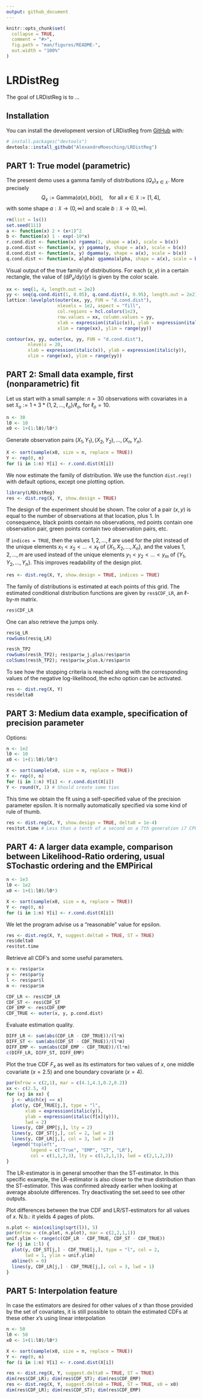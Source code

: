 ```yaml
---
output: github_document
---
```


<!-- README.md is generated from README.Rmd. Please edit that file -->

```r
knitr::opts_chunk$set(
  collapse = TRUE,
  comment = "#>",
  fig.path = "man/figures/README-",
  out.width = "100%"
)
```

# LRDistReg

<!-- badges: start -->
<!-- badges: end -->

The goal of LRDistReg is to ...

## Installation

You can install the development version of LRDistReg from [GitHub](https://github.com/) with:

``` r
# install.packages("devtools")
devtools::install_github("AlexandreMoesching/LRDistReg")
```

## PART 1: True model (parametric)

The present demo uses a gamma family of distributions $(Q_x)_{x\in \mathfrak{X}}$. More precisely
$$
Q_x := \mathrm{Gamma}\bigl(a(x), b(x)\bigr),\quad \text{for all}\ x \in \mathfrak{X} := [1,4],
$$
with some shape $a: \mathfrak{X} \to (0,\infty)$ and scale $b: \mathfrak{X} \to (0,\infty)$.
```r
rm(list = ls())
set.seed(111)
a <- function(x) 2 + (x+1)^2
b <- function(x) 1 - exp(-10*x)
r.cond.dist <- function(x) rgamma(1, shape = a(x), scale = b(x))
p.cond.dist <- function(x, y) pgamma(y, shape = a(x), scale = b(x))
d.cond.dist <- function(x, y) dgamma(y, shape = a(x), scale = b(x))
q.cond.dist <- function(x, alpha) qgamma(alpha, shape = a(x), scale = b(x))
```

Visual output of the true family of distributions. For each $(x,y)$ in a certain rectangle, the value of $(\mathrm{d}P_x/\mathrm{d}y)(y)$ is given by the color scale.
```r
xx <- seq(1, 4, length.out = 2e2)
yy <- seq(q.cond.dist(1, 0.05), q.cond.dist(4, 0.95), length.out = 2e2)
lattice::levelplot(outer(xx, yy, FUN = "d.cond.dist"), 
                   nlevels = 1e2, aspect = "fill",
                   col.regions = hcl.colors(1e2),
                   row.values = xx, column.values = yy,
                   xlab = expression(italic(x)), ylab = expression(italic(y)),
                   xlim = range(xx), ylim = range(yy))

contour(xx, yy, outer(xx, yy, FUN = "d.cond.dist"),
        nlevels = 20,
        xlab = expression(italic(x)), ylab = expression(italic(y)),
        xlim = range(xx), ylim = range(yy))
```

## PART 2: Small data example, first (nonparametric) fit

Let us start with a small sample: $n = 30$ observations with covariates in a set $\mathfrak{X}_o := 1 + 3*\{1,2,...,\ell_o\}/\ell_o$, for $\ell_o = 10$.
```r
n <- 30
l0 <- 10
x0 <- 1+(1:l0)/l0*3
```

Generate observation pairs $(X_1,Y_1),(X_2,Y_2),...,(X_n,Y_n)$.
```r
X <- sort(sample(x0, size = n, replace = TRUE))
Y <- rep(0, n)
for (i in 1:n) Y[i] <- r.cond.dist(X[i])
```

We now estimate the family of distribution. We use the function `dist.reg()` with default options, except one plotting option.
```r
library(LRDistReg)
res <- dist.reg(X, Y, show.design = TRUE)
```

The design of the experiment should be shown. The color of a pair $(x,y)$ is equal to the number of observations at that location, plus 1. In consequence, black points contain no observations, red points contain one observation pair, green points contain two observation pairs, etc.

If `indices = TRUE`, then the values $1,2,...,\ell$ are used for the plot instead of the unique elements $x_1 < x_2 < ... < x_\ell$ of $\{X_1,X_2,...,X_n\}$, and the values $1,2,...,m$ are used instead of the unique elements $y_1 < y_2 < ... < y_m$ of $\{Y_1,Y_2,...,Y_n\}$. This improves readability of the design plot.
```r
res <- dist.reg(X, Y, show.design = TRUE, indices = TRUE)
```

The family of distributions is estimated at each points of this grid. The estimated conditional distribution functions are given by `res$CDF_LR`, an $\ell$-by-$m$ matrix.
```r
res$CDF_LR
```

One can also retrieve the jumps only.
```r
res$q_LR
rowSums(res$q_LR)

res$h_TP2
rowSums(res$h_TP2); res$par$w_j.plus/res$par$n
colSums(res$h_TP2); res$par$w_plus.k/res$par$n
```

To see how the stopping criteria is reached along with the corresponding values of the negative log-likelihood, the echo option can be activated.

```r
res <- dist.reg(X, Y)
res$delta0
```

## PART 3: Medium data example, specification of precision parameter

Options:
```r
n <- 1e2
l0 <- 10
x0 <- 1+(1:l0)/l0*3

X <- sort(sample(x0, size = n, replace = TRUE))
Y <- rep(0, n)
for (i in 1:n) Y[i] <- r.cond.dist(X[i])
Y <- round(Y, 1) # Should create some ties
```

This time we obtain the fit using a self-specified value of the precision parameter epsilon. It is normally automatically specified via some kind of rule of thumb.
```r
res <- dist.reg(X, Y, show.design = TRUE, delta0 = 1e-4)
res$tot.time # Less than a tenth of a second on a 7th generation i7 CPU
```

## PART 4: A larger data example, comparison between Likelihood-Ratio ordering, usual STochastic ordering and the EMPirical

```r
n <- 1e3
l0 <- 1e2
x0 <- 1+(1:l0)/l0*3

X <- sort(sample(x0, size = n, replace = TRUE))
Y <- rep(0, n)
for (i in 1:n) Y[i] <- r.cond.dist(X[i])
```

We let the program advise us a "reasonable" value for epsilon.
```r
res <- dist.reg(X, Y, suggest.delta0 = TRUE, ST = TRUE)
res$delta0
res$tot.time
```

Retrieve all CDF's and some useful parameters.
```r
x <- res$par$x
y <- res$par$y
l <- res$par$l
m <- res$par$m

CDF_LR <- res$CDF_LR
CDF_ST <- res$CDF_ST
CDF_EMP <- res$CDF_EMP
CDF_TRUE <- outer(x, y, p.cond.dist)
```

Evaluate estimation quality.
```r
DIFF_LR <- sum(abs(CDF_LR - CDF_TRUE))/(l*m)
DIFF_ST <- sum(abs(CDF_ST - CDF_TRUE))/(l*m)
DIFF_EMP <- sum(abs(CDF_EMP - CDF_TRUE))/(l*m)
c(DIFF_LR, DIFF_ST, DIFF_EMP)
```

Plot the true CDF $F_x$ as well as its estimators for two values of $x$, one 
middle covariate ($x = 2.5$) and one boundary covariate ($x = 4$).
```r
par(mfrow = c(2,1), mar = c(4.1,4.1,0.2,0.2))
xx <- c(2.5, 4)
for (xj in xx) {
  j <- which(xj == x)
  plot(y, CDF_TRUE[j,], type = "l",
       xlab = expression(italic(y)),
       ylab = expression(italic(f[x](y))),
       lwd = 2)
  lines(y, CDF_EMP[j,], lty = 2)
  lines(y, CDF_ST[j,], col = 2, lwd = 2)
  lines(y, CDF_LR[j,], col = 3, lwd = 2)
  legend("topleft", 
         legend = c("True", "EMP", "ST", "LR"),
         col = c(1,1,2,3), lty = c(1,2,1,1), lwd = c(2,1,2,2))
}
```

The LR-estimator is in general smoother than the ST-estimator. In this specific example, the LR-estimator is also closer to the true distribution than the ST-estimator. This was confirmed already earlier when looking at average absolute differences. Try deactivating the set.seed to see other outputs.

Plot differences between the true CDF and LR/ST-estimators for all values of $x$. N.b.: it yields 4 pages of plots.

```r
n.plot <- min(ceiling(sqrt(l)), 5)
par(mfrow = c(n.plot, n.plot), mar = c(2,2,1,1))
unif.ylim <- range(c(CDF_LR - CDF_TRUE, CDF_ST - CDF_TRUE))
for (j in 1:l) {
  plot(y, CDF_ST[j,] - CDF_TRUE[j,], type = "l", col = 2, 
       lwd = 1, ylim = unif.ylim)
  abline(h = 0)
  lines(y, CDF_LR[j,] - CDF_TRUE[j,], col = 3, lwd = 1)
}
```

## PART 5: Interpolation feature

In case the estimators are desired for other values of $x$ than those provided by the set of covariates, it is still possible to obtain the estimated CDFs at these other $x$'s using linear interpolation
```r
n <- 50
l0 <- 50
x0 <- 1+(1:l0)/l0*3

X <- sort(sample(x0, size = n, replace = TRUE))
Y <- rep(0, n)
for (i in 1:n) Y[i] <- r.cond.dist(X[i])

res <- dist.reg(X, Y, suggest.delta0 = TRUE, ST = TRUE)
dim(res$CDF_LR); dim(res$CDF_ST); dim(res$CDF_EMP)
res <- dist.reg(X, Y, suggest.delta0 = TRUE, ST = TRUE, x0 = x0)
dim(res$CDF_LR); dim(res$CDF_ST); dim(res$CDF_EMP)
```
